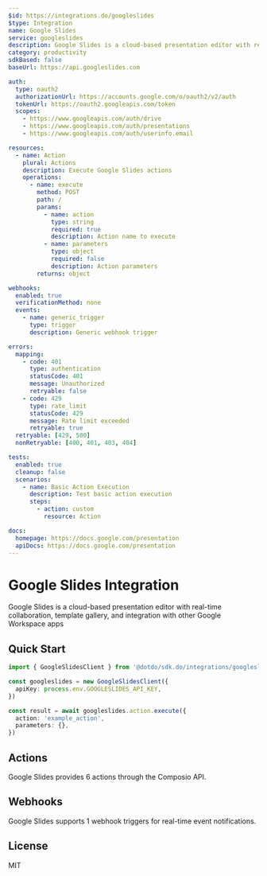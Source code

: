 ```yaml
---
$id: https://integrations.do/googleslides
$type: Integration
name: Google Slides
service: googleslides
description: Google Slides is a cloud-based presentation editor with real-time collaboration, template gallery, and integration with other Google Workspace apps
category: productivity
sdkBased: false
baseUrl: https://api.googleslides.com

auth:
  type: oauth2
  authorizationUrl: https://accounts.google.com/o/oauth2/v2/auth
  tokenUrl: https://oauth2.googleapis.com/token
  scopes:
    - https://www.googleapis.com/auth/drive
    - https://www.googleapis.com/auth/presentations
    - https://www.googleapis.com/auth/userinfo.email

resources:
  - name: Action
    plural: Actions
    description: Execute Google Slides actions
    operations:
      - name: execute
        method: POST
        path: /
        params:
          - name: action
            type: string
            required: true
            description: Action name to execute
          - name: parameters
            type: object
            required: false
            description: Action parameters
        returns: object

webhooks:
  enabled: true
  verificationMethod: none
  events:
    - name: generic_trigger
      type: trigger
      description: Generic webhook trigger

errors:
  mapping:
    - code: 401
      type: authentication
      statusCode: 401
      message: Unauthorized
      retryable: false
    - code: 429
      type: rate_limit
      statusCode: 429
      message: Rate limit exceeded
      retryable: true
  retryable: [429, 500]
  nonRetryable: [400, 401, 403, 404]

tests:
  enabled: true
  cleanup: false
  scenarios:
    - name: Basic Action Execution
      description: Test basic action execution
      steps:
        - action: custom
          resource: Action

docs:
  homepage: https://docs.google.com/presentation
  apiDocs: https://docs.google.com/presentation
---
```


# Google Slides Integration

Google Slides is a cloud-based presentation editor with real-time collaboration, template gallery, and integration with other Google Workspace apps

## Quick Start

```typescript
import { GoogleSlidesClient } from '@dotdo/sdk.do/integrations/googleslides'

const googleslides = new GoogleSlidesClient({
  apiKey: process.env.GOOGLESLIDES_API_KEY,
})

const result = await googleslides.action.execute({
  action: 'example_action',
  parameters: {},
})
```

## Actions

Google Slides provides 6 actions through the Composio API.

## Webhooks

Google Slides supports 1 webhook triggers for real-time event notifications.

## License

MIT

